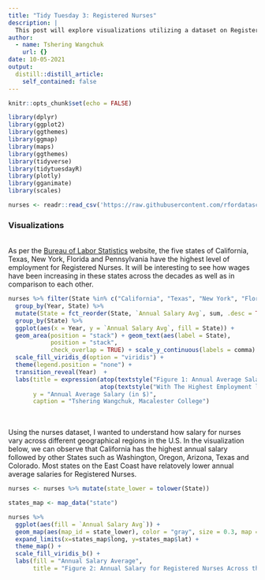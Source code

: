 ```yaml
---
title: "Tidy Tuesday 3: Registered Nurses"
description: |
  This post will explore visualizations utilizing a dataset on Registered Nurses in the U.S. and their wages. 
author:
  - name: Tshering Wangchuk
    url: {}
date: 10-05-2021
output:
  distill::distill_article:
    self_contained: false
---
```



```r
knitr::opts_chunk$set(echo = FALSE)
```



```r
library(dplyr)
library(ggplot2)
library(ggthemes)
library(ggmap)
library(maps)
library(ggthemes)
library(tidyverse)
library(tidytuesdayR)
library(plotly)
library(gganimate)
library(scales)
```


```r
nurses <- readr::read_csv('https://raw.githubusercontent.com/rfordatascience/tidytuesday/master/data/2021/2021-10-05/nurses.csv')
```


### Visualizations

<br> As per the [Bureau of Labor Statistics](https://www.bls.gov/oes/2017/may/oes291141.htm) website, the five states of California, Texas, New York, Florida and Pennsylvania have the highest level of employment for Registered Nurses. It will be interesting to see how wages have been increasing in these states across the decades as well as in comparison to each other. 

```r
nurses %>% filter(State %in% c("California", "Texas", "New York", "Florida", "Pennsylvania")) %>%
  group_by(Year, State) %>% 
  mutate(State = fct_reorder(State, `Annual Salary Avg`, sum, .desc = TRUE)) %>% 
  group_by(State) %>% 
  ggplot(aes(x = Year, y = `Annual Salary Avg`, fill = State)) +
  geom_area(position = "stack") + geom_text(aes(label = State),
            position = "stack", 
            check_overlap = TRUE) + scale_y_continuous(labels = comma) +
  scale_fill_viridis_d(option = "viridis") +
  theme(legend.position = "none") +
  transition_reveal(Year)  +
  labs(title = expression(atop(textstyle("Figure 1: Annual Average Salary For Registered Nurses In The U.S"),
                          atop(textstyle("With The Highest Employment level In This Occupation")))),
       y = "Annual Average Salary (in $)",
       caption = "Tshering Wangchuk, Macalester College")
      
```

<br> Using the nurses dataset, I wanted to understand how salary for nurses vary across different geographical regions in the U.S. In the visualization below, we can observe that California has the highest annual salary followed by other States such as Washington, Oregon, Arizona, Texas and Colorado. Most states on the East Coast have relatovely lower annual average salaries for Registered Nurses.

```r
nurses <- nurses %>% mutate(state_lower = tolower(State))
```

```r
states_map <- map_data("state")

nurses %>%
  ggplot(aes(fill = `Annual Salary Avg`)) +
  geom_map(aes(map_id = state_lower), color = "gray", size = 0.3, map = states_map) + 
  expand_limits(x=states_map$long, y=states_map$lat) + 
  theme_map() + 
  scale_fill_viridis_b() +
  labs(fill = "Annual Salary Average",
       title = "Figure 2: Annual Salary for Registered Nurses Across the U.S.") 

```


